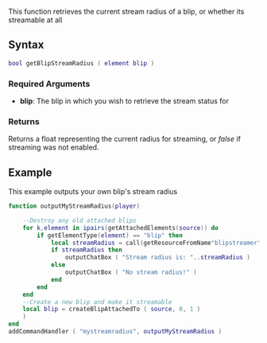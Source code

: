 
{{Server client function}}
This function retrieves the current stream radius of a blip, or whether its streamable at all

==Syntax== 
<syntaxhighlight lang="lua">
bool getBlipStreamRadius ( element blip )
</syntaxhighlight> 

===Required Arguments===
*'''blip''': The blip in which you wish to retrieve the stream status for

===Returns===
Returns a float representing the current radius for streaming, or ''false'' if streaming was not enabled.

==Example== 
This example outputs your own blip's stream radius
<syntaxhighlight lang="lua">
function outputMyStreamRadius(player)

	--Destroy any old attached blips
	for k,element in ipairs(getAttachedElements(source)) do
		if getElementType(element) == "blip" then
			local streamRadius = call(getResourceFromName"blipstreamer","getBlipStreamRadius",blip)
			if streamRadius then
				outputChatBox ( "Stream radius is: "..streamRadius )
			else
				outputChatBox ( "No stream radius!" )
			end
		end
	end
	--Create a new blip and make it streamable
	local blip = createBlipAttachedTo ( source, 0, 1 )
	)
end
addCommandHandler ( "mystreamradius", outputMyStreamRadius )
</syntaxhighlight>